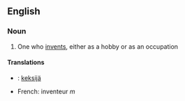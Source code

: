 ==English==

===Noun===
#One who [[invent]]s, either as a hobby or as an occupation

====Translations====
*{{fi}}: [[keksijä]]
*French: inventeur ''m''